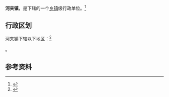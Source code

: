 {{中国乡级行政区|42/03/22/108/000}}

'''河夹镇'''，是{{PRC admin/fullname|42/03/22/108/000|3}}下辖的一个[[乡镇|乡镇]]级行政单位。<ref>{{PRC admin/ref sgc|{{PRC admin/parent|42/03/22/108/000}}}}</ref>

== 行政区划 ==

河夹镇下辖以下地区：<ref>{{PRC admin/ref sgc|42/03/22/108/000}}</ref>

{{PRC admin/children|42/03/22/108/000}}。

== 参考资料 ==

{{reflist}}

{{行政区划小作品}}
{{PRC admin/navcat|42/03/22/108/000}}